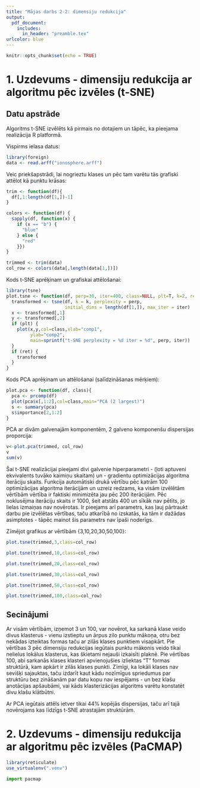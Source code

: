 ```yaml
---
title: "Mājas darbs 2-2: dimensiju redukcija"
output: 
  pdf_document:
    includes:
      in_header: "preamble.tex"
urlcolor: blue
---
```


```r
knitr::opts_chunk$set(echo = TRUE)
```

# 1. Uzdevums - dimensiju redukcija ar algoritmu pēc izvēles (t-SNE)

## Datu apstrāde

Algoritms t-SNE izvēlēts kā pirmais no dotajiem un tāpēc, ka pieejama realizācija R platformā.

Vispirms ielasa datus:

``` r
library(foreign)
data <- read.arff("ionosphere.arff")
```

Veic priekšapstrādi, lai nogrieztu klases un pēc tam varētu tās grafiski attēlot kā punktu krāsas:

```r
trim <- function(df){
  df[,1:length(df[1,])-1]
}

colors <- function(df) {
  sapply(df, function(x) {
    if (x == "b") {
      "blue"
    } else {
      "red"
    }})
}

trimmed <- trim(data)
col_row <- colors(data[,length(data[1,])])
```

Kods t-SNE aprēķinam un grafiskai attēlošanai:

```r
library(tsne)
plot.tsne <- function(df, perp=30, iter=400, class=NULL, plt=T, k=2, ret=F) {
  transformed <- tsne(df, k = k, perplexity = perp,
                      initial_dims = length(df[1,]), max_iter = iter)
  x <- transformed[,1]
  y <- transformed[,2]
  if (plt) {
    plot(x,y,col=class,xlab="comp1",
         ylab="comp2",
         main=sprintf("t-SNE perplexity = %d iter = %d", perp, iter))
  }
  if (ret) {
    transformed
  }
}
```

\newpage
Kods PCA aprēķinam un attēlošanai (salīdzināšanas mērķiem):

```r
plot.pca <- function(df, class){
  pca <- prcomp(df)
  plot(pca$x[,1:2],col=class,main="PCA (2 largest)")
  s <- summary(pca)
  s$importance[2,1:2]
}
```

PCA ar divām galvenajām komponentēm, 2 galveno komponenšu dispersijas proporcija:

```r
v<-plot.pca(trimmed, col_row)
v
sum(v)
```

Šai t-SNE realizācijai pieejami divi galvenie hiperparametri - \textit{perplexity} (ļoti aptuveni ekvivalents tuvāko kaimiņu skaitam) un \textit{max\_iter} - gradientu optimizācijas algoritma iterāciju skaits. Funkcija automātiski drukā \textit{loss} vērtību pēc katrām 100 optimizācijas algoritma iterācijām un uzreiz redzams, ka visām izvēlētām \textit{perplexity} vērtībām \textit{loss} vērtība ir faktiski minimizēta jau pēc 200 iterācijām. Pēc noklusējma iterāciju skaits ir 1000, šeit atstāts 400 un sīkāk nav pētīts, jo lielas izmaiņas nav novērotas. Ir pieejams arī \textit{min\_cost} parametrs, kas ļauj pārtraukt darbu pie izvēlētas \textit{loss} vērtības, taču atkarībā no \textit{perplexity} izskatās, ka tām ir dažādas asimptotes - tāpēc mainot \textit{perplexity} šis parametrs nav īpaši noderīgs.

\newpage
Zīmējot grafikus ar \textit{perplexity} vērtībām {3,10,20,30,50,100}:

```r
plot.tsne(trimmed,3,class=col_row)
```


```r
plot.tsne(trimmed,10,class=col_row)
```

\newpage
```r
plot.tsne(trimmed,20,class=col_row)
```


```r
plot.tsne(trimmed,30,class=col_row)
```

\newpage
```r
plot.tsne(trimmed,50,class=col_row)
```


```r
plot.tsne(trimmed,100,class=col_row)
```

\newpage
## Secinājumi

Ar visām \textit{perplexity} vērtībām, izņemot 3 un 100, var novērot, ka sarkanā klase veido divus klasterus - vienu izstieptu un ārpus zilo punktu mākoņa, otru bez nekādas izteiktas formas taču ar zilās klases punktiem visapkārt. Pie vērtības 3 pēc dimensiju redukcijas iegūtais punktu mākonis veido tikai nelielus lokālus klasterus, kas škietami nejauši izkaisīti plaknē. Pie vērtības 100, abi sarkanās klases klasteri apvienojušies izliektas "T" formas struktūrā, kam apkārt ir zilās klases punkti. Zīmīgi, ka lokāli klases nav sevišķi sajauktas, taču izdarīt kaut kādu nozīmīgus spriedumus par struktūru bez zināšanām par datu kopu nav iespējams - un bez klašu anotācijas apšaubāmi, vai kāds klasterizācijas algoritms varētu konstatēt divu klašu klātbūtni.

Ar PCA iegūtais attēls ietver tikai 44% kopējās dispersijas, taču arī tajā novērojams kas līdzīgs t-SNE atrastajām struktūrām.

\newpage
# 2. Uzdevums - dimensiju redukcija ar algoritmu pēc izvēles (PaCMAP)


```r
library(reticulate)
use_virtualenv(".venv")
```

```python
import pacmap
```

